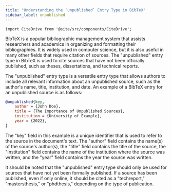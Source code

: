 ---
title: "Understanding the `unpublished` Entry Type in BibTeX"
sidebar_label: unpublished
---

```mdx-code-block
import CiteDrive from '@site/src/components/CiteDrive';
```

BibTeX is a popular bibliographic management system that assists researchers and academics in organizing and formatting their bibliographies. It is widely used in computer science, but it is also useful in many other fields that require citation of sources. The "unpublished" entry type in BibTeX is used to cite sources that have not been officially published, such as theses, dissertations, and technical reports.

The "unpublished" entry type is a versatile entry type that allows authors to include all relevant information about an unpublished source, such as the author's name, title, institution, and date. An example of a BibTeX entry for an unpublished source is as follows:

<CiteDrive/>

```bibtex
@unpublished{key,   
	author = {John Doe},   
	title = {The Importance of Unpublished Sources},   
	institution = {University of Example},   
	year = {2022}, 
}
```

The "key" field in this example is a unique identifier that is used to refer to the source in the document's text. The "author" field contains the name(s) of the source's author(s), the "title" field contains the title of the source, the "institution" field contains the name of the institution where the source was written, and the "year" field contains the year the source was written.

It should be noted that the "unpublished" entry type should only be used for sources that have not yet been formally published. If a source has been published, even if only online, it should be cited as a "techreport," "mastersthesis," or "phdthesis," depending on the type of publication.
